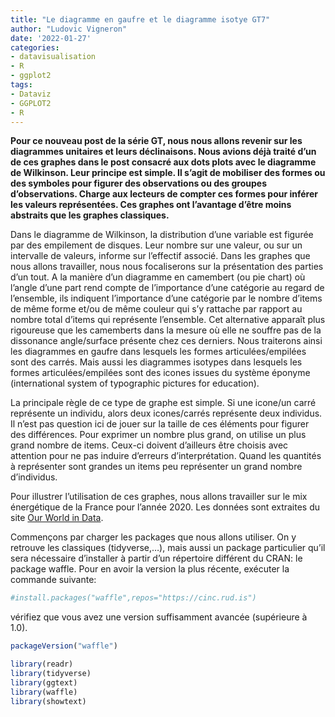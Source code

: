 ```yaml
---
title: "Le diagramme en gaufre et le diagramme isotye GT7"
author: "Ludovic Vigneron"
date: '2022-01-27'
categories:
- datavisualisation
- R
- ggplot2
tags:
- Dataviz
- GGPLOT2
- R
---
```


**Pour ce nouveau post de la série GT, nous nous allons revenir sur les diagrammes unitaires et leurs déclinaisons. Nous avions déjà traité d'un de ces graphes dans le post consacré aux dots plots avec le diagramme de Wilkinson. Leur principe est simple. Il s'agit de mobiliser des formes ou des symboles pour figurer des observations ou des groupes d'observations. Charge aux lecteurs de compter ces formes pour inférer les valeurs représentées. Ces graphes ont l'avantage d'être moins abstraits que les graphes classiques.**

Dans le diagramme de Wilkinson, la distribution d'une variable est figurée par des empilement de disques. Leur nombre sur une valeur, ou sur un intervalle de valeurs, informe sur l'effectif associé. Dans les graphes que nous allons travailler, nous nous focaliserons sur la présentation des parties d'un tout. A la manière d'un diagramme en camembert (ou pie chart) où l'angle d'une part rend compte de l'importance d'une catégorie au regard de l'ensemble, ils indiquent l'importance d'une catégorie par le nombre d'items de même forme et/ou de même couleur qui s'y rattache par rapport au nombre total d'items qui représente l'ensemble. Cet alternative apparaît plus rigoureuse que les camemberts dans la mesure où elle ne souffre pas de la dissonance angle/surface présente chez ces derniers. Nous traiterons ainsi les diagrammes en gaufre dans lesquels les formes articulées/empilées sont des carrés. Mais aussi les diagrammes isotypes dans lesquels les formes articulées/empilées sont des icones issues du système éponyme (international system of typographic pictures for education).

La principale règle de ce type de graphe est simple. Si une icone/un carré représente un individu, alors deux icones/carrés représente deux individus. Il n'est pas question ici de jouer sur la taille de ces éléments pour figurer des différences. Pour exprimer un nombre plus grand, on utilise un plus grand nombre de items. Ceux-ci doivent d'ailleurs être choisis avec attention pour ne pas induire d'erreurs d'interprétation. Quand les quantités à représenter sont grandes un items peu représenter un grand nombre d'individus.

Pour illustrer l'utilisation de ces graphes, nous allons travailler sur le mix énergétique de la France pour l'année 2020. Les données sont extraites du site [Our World in Data](https://ourworldindata.org/grapher/primary-sub-energy-source).

Commençons par charger les packages que nous allons utiliser. On y retrouve les classiques (tidyverse,...), mais aussi un package particulier qu'il sera nécessaire d'installer à partir d'un répertoire différent du CRAN: le package waffle. Pour en avoir la version la plus récente, exécuter la commande suivante:

```r
#install.packages("waffle",repos="https://cinc.rud.is")
```

vérifiez que vous avez une version suffisamment avancée (supérieure à 1.0).

```r
packageVersion("waffle")
```


```r
library(readr)
library(tidyverse)
library(ggtext)
library(waffle)
library(showtext)
```












